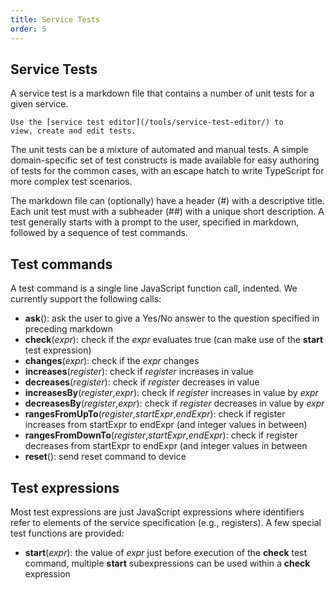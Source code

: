 ```yaml
---
title: Service Tests
order: 5
---
```


## Service Tests

A service test is a markdown file that contains a number of unit tests for a
given service. 

```info
Use the [service test editor](/tools/service-test-editor/) to
view, create and edit tests.
```

The unit tests can be a mixture of automated and manual tests.
A simple domain-specific set of test constructs is made available for easy
authoring of tests for the common cases, with an escape hatch to write TypeScript
for more complex test scenarios.

The markdown file can (optionally) have a header (#) with a descriptive title. Each unit
test must with a subheader (##) with a unique short description. A test
generally starts with a prompt to the user, specified in markdown, followed by 
a sequence of test commands. 

## Test commands

A test command is a single line JavaScript function call, indented. We currently
support the following calls:

- **ask**(): ask the user to give a Yes/No answer to the question specified in preceding markdown
- **check**(*expr*): check if the *expr* evaluates true (can make use of the **start** test expression)
- **changes**(*expr*): check if the *expr* changes
- **increases**(*register*): check if *register* increases in value
- **decreases**(*register*): check if *register* decreases in value
- **increasesBy**(*register*,*expr*): check if *register* increases in value by *expr*
- **decreasesBy**(*register*,*expr*): check if *register* decreases in value by *expr*
- **rangesFromUpTo**(*register*,*startExpr*,*endExpr*): check if register increases from startExpr to endExpr (and integer values in between)
- **rangesFromDownTo**(*register*,*startExpr*,*endExpr*): check if register decreases from startExpr to endExpr (and integer values in between
- **reset**(): send reset command to device

## Test expressions

Most test expressions are just JavaScript expressions where identifiers 
refer to elements of the service specification (e.g., registers). A few 
special test functions are provided:
- **start**(*expr*): the value of *expr* just before execution of the **check** test command, multiple **start** subexpressions can be used within a **check** expression


